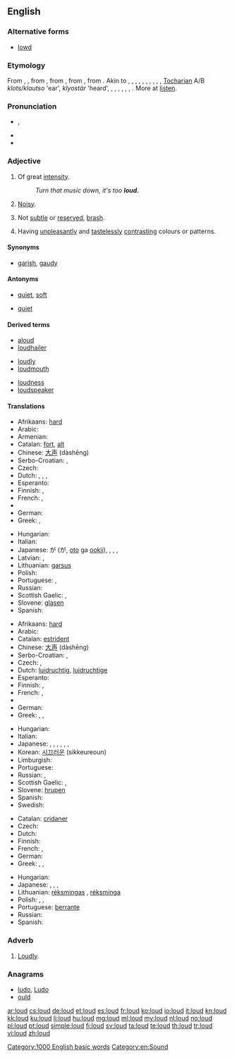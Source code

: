 {{also|Loud}}
==English==
{{rfc-auto}}

===Alternative forms===
* [[lowd]] {{qualifier|obsolete}}

===Etymology===
From {{etyl|enm}} {{term|loud|lang=enm}}, {{term|lud|lang=enm}}, from {{etyl|ang}} {{term|hlud|hlūd|loud, noisy, sounding, sonorous|lang=ang}}, from {{proto|gem-pro|hlūþaz|heard|lang=en}}, from {{proto|ine-pro|ḱlewtos|heard, famous|lang=en}}, from {{proto|ine-pro|ḱlew-|to hear|lang=en}}. Akin to {{etyl|sco|-}} {{term|loud|lang=sco}}, {{term|lowd||loud|lang=sco}}, {{etyl|fy|-}} {{term|lûd||loud|lang=fy}}, {{etyl|nl|-}} {{term|luid||loud|lang=nl}}, {{etyl|nds|-}} {{term|lud||loud|lang=nds}}, {{etyl|de|-}} {{term|laut||loud|lang=de}}, {{etyl|ga|-}} {{term|clú||repute|lang=ga}}, {{etyl|cy|-}} {{term|clywed||heard|lang=cy}}, {{term|clod||praise|lang=cy}}, {{etyl|la|-}} {{term|inclutus||famous|lang=la}}, [[Tocharian]] A/B ''klots/klautso'' 'ear', ''klyostär'' 'heard', {{etyl|grc|-}} {{term|κλυτός||famous|tr=klútós|lang=grc}}, {{etyl|sq|-}} {{term|quaj||to name, call|lang=sq}}, {{term|shquar||famous, notorious|lang=sq}}, {{etyl|xcl|-}} {{term|լու|tr=lu||the act of hearing|lang=xcl}}, {{etyl|cu|-}} {{term|слава||glory|tr=slava|lang=cu}}, {{term|слово||word|tr=slovo|lang=cu}}, {{etyl|sa|-}} {{term|श्रव||glory|tr=śráva|lang=sa}}. More at [[listen]].

===Pronunciation===
* {{IPA|/laʊd/}}, {{X-SAMPA|/laUd/}}
* {{audio|en-us-loud.ogg|Audio (US)}}
* {{rhymes|aʊd}}

===Adjective===
{{en-adj|er}}

# {{context|of a sound}} Of great [[intensity]].
#: ''Turn that music down, it's too '''loud.'''''
# {{context|of a person, thing, event, etc}} [[noisy|Noisy]].
# {{context|of a person, event, etc}} Not [[subtle]] or [[reserved]], [[brash]].
# {{context|of clothing, decorations, etc}} Having [[unpleasant]]ly and [[tasteless]]ly [[contrast]]ing colours or patterns.

====Synonyms====
* {{sense|of clothing, etc}} [[garish]], [[gaudy]]

====Antonyms====
* {{sense|sound}} [[quiet]], [[soft]]
* {{sense|person}} [[quiet]]

====Derived terms====
{{rel-top3|Terms derived from ''loud'' (adjective)}}
* [[aloud]]
* [[loudhailer]]
{{rel-mid3}}
* [[loudly]]
* [[loudmouth]]
{{rel-mid3}}
* [[loudness]]
* [[loudspeaker]]
{{rel-bottom}}

====Translations====
{{trans-top|of a sound}}
* Afrikaans: [[hard]]
* Arabic: {{Arab|[[عالي]]}} {{IPAchar|(ʕāli)}}
* Armenian: {{t+|hy|բարձր|tr=barjr}}
* Catalan: [[fort]], [[alt]]
* Chinese: [[大声]] (dàshēng)
* Serbo-Croatian: {{t|sh|glasan|alt=glȁsan}}, {{t|sh|bučan|alt=bȕčan}}
* Czech: {{t+|cs|hlasitý}}
* Dutch: {{t+|nl|luid}}, {{t+|nl|luide}}, {{t+|nl|hard}}, {{t+|nl|harde}}
* Esperanto: {{t-|eo|laŭta|xs=Esperanto}}
* Finnish: {{t+|fi|äänekäs}}, {{t-|fi|kovalla}}
* French: {{t+|fr|fort|m}}, {{t+|fr|forte|f}}
* {{trreq|Georgian}}
* German: {{t+|de|laut}}
* Greek: {{t+|el|ηχηρός|m|tr=ikhiros}}, {{t+|el|δυνατός|m|tr=dinatos}}
{{trans-mid}}
* Hungarian: {{t+|hu|hangos}}
* Italian: {{t+|it|forte|m|f}}
* Japanese: {{l|ja|音}}が{{l|ja|大きい}} ({{l|ja|おと}}が{{l|ja|おおきい}}, [[oto#Japanese|oto]] ga [[ookii#Japanese|ookii]]), {{qualifier|of a voice}} {{t+|ja|大声|tr=[[おおごえ]], [[ōgoe]]}}, {{t-|ja|騒々しい|tr=[[そうぞうしい]], [[sōzōshii]]|sc=Jpan}}, {{t-|ja|喧しい|tr=[[やかましい]], [[yakamashii]]|sc=Jpan}}, {{t-|ja|煩い|tr=[[うるさい]], [[urusai]]|sc=Jpan}}
* Latvian: {{t-|lv|skaļš}}, {{t-|lv|skanīgs}}
* Lithuanian: [[garsus]]
* Polish: {{t+|pl|głośny}}
* Portuguese: {{t+|pt|alto|m}}, {{t+|pt|alta|f}}
* Russian: {{t+|ru|громкий|tr=grómkij}}
* Scottish Gaelic: {{t-|gd|faramach|xs=Scottish Gaelic}}, {{t-|gd|fuaimneach|xs=Scottish Gaelic}}
* Slovene: [[glasen]]
* Spanish: {{t+|es|fuerte|m|f}}
{{trans-bottom}}

{{trans-top|noisy}}
* Afrikaans: [[hard]]
* Arabic: {{Arab|[[عالي]]}} {{IPAchar|(ʕāli)}}
* Catalan: [[estrident]]
* Chinese: [[大声]] (dàshēng)
* Serbo-Croatian: {{t|sh|glasan|alt=glȁsan}}, {{t|sh|bučan|alt=bȕčan}}
* Czech: {{t+|cs|hlasitý}}, {{t-|cs|hlučný}}
* Dutch: [[luidruchtig]], [[luidruchtige]]
* Esperanto: {{t-|eo|brua|xs=Esperanto}}
* Finnish: {{t+|fi|äänekäs}}, {{t+|fi|kovaääninen}}
* French: {{t+|fr|bruyant|m}}, {{t+|fr|bruyante|f}}
* {{trreq|Georgian}}
* German: {{t+|de|laut}}
* Greek: {{t+|el|θορυβώδης|m|tr=θorivodis}}, {{t+|el|βροντερός|m|tr=vronteros}}, {{t+|el|βροντώδης|m|tr=vrontodis}}
{{trans-mid}}
* Hungarian: {{t+|hu|hangos}}
* Italian: {{t+|it|rumoroso|m}}
* Japanese: {{t-|ja|煩い|tr=[[うるさい]], [[urusai]]|sc=Jpan}}, {{t+|ja|姦しい|tr=[[かしましい]], [[kashimashii]]|sc=Jpan}}, {{t-|ja|囂しい|tr=[[かまびすしい]], [[kamabisushii]]|sc=Jpan}}, {{t-|ja|騒がしい|tr=[[さわがしい]], [[sawagashii]]|sc=Jpan}}, {{t-|ja|騒々しい|tr=[[そうぞうしい]], [[sōzōshii]]|sc=Jpan}}, {{t-|ja|騒然|tr=[[そうぜん]], [[sōzen]]|sc=Jpan}}, {{t-|ja|喧しい|tr=[[やかましい]], [[yakamashii]]|sc=Jpan}}
* Korean: [[시끄러운]] (sikkeureoun)
* Limburgish: {{t+|li|helle|xs=Limburgish}}
* Portuguese: {{t+|pt|barulhento}}
* Russian: {{t+|ru|громкий|tr=grómkij}}, {{t+|ru|шумный|tr=šúmnyj}}
* Scottish Gaelic: {{t-|gd|faramach|xs=Scottish Gaelic}}, {{t-|gd|fuaimneach|xs=Scottish Gaelic}}
* Slovene: [[hrupen]]
* Spanish: {{t-|es|ruidoso}}
* Swedish: {{t+|sv|ljudlig}}
{{trans-bottom}}

{{trans-top|of a colour, clothing, etc.}}
* Catalan: [[cridaner]]
* Czech: {{t-|cs|křiklavý}}
* Dutch: {{t+|nl|vloekend}}
* Finnish: {{t-|fi|räikeä}}
* French: {{t+|fr|voyant|m}}, {{t+|fr|voyante|f}}
* German: {{t+|de|grell}}
* Greek: {{t+|el|φανταχτερός|m|tr=fantakhteros}}, {{t+|el|χτυπητός|m|tr=khtipitos}}, {{t+|el|κραυγαλέος|m|tr=kravgaleos}}
{{trans-mid}}
* Hungarian: {{t-|hu|harsány}}
* Japanese: {{t-|ja|派手|alt=派手な|tr=はでな, hade na|sc=Jpan}}, {{t+|ja|けばけばしい|tr=[[kebakebashii]]|sc=Jpan}}, {{t-|ja|どぎつい|tr=[[dogitsui]]|sc=Jpan}}, {{t-|ja|毒々しい|tr=[[どくどくしい]], [[dokudokushii]]|sc=Jpan}}
* Lithuanian: [[rėksmingas]] {{m}}, [[rėksminga]] {{f}}
* Polish: {{t-|pl|krzykliwy|m}}, {{t-|pl|krzykliwa|f}}, {{t-|pl|krzykliwe}}
* Portuguese: [[berrante]]
* Russian: {{t+|ru|кричащий|tr=kričáš'ij}}
* Spanish: {{t-|es|chillón|m}}
{{trans-bottom}}

===Adverb===
{{en-adv}}

# [[loudly|Loudly]].

===Anagrams===
* [[ludo#English|ludo]], [[Ludo#English|Ludo]]
* [[ould#English|ould]]

[[Category:1000 English basic words]]
[[Category:en:Sound]]

[[ar:loud]]
[[cs:loud]]
[[de:loud]]
[[et:loud]]
[[es:loud]]
[[fr:loud]]
[[ko:loud]]
[[io:loud]]
[[it:loud]]
[[kn:loud]]
[[kk:loud]]
[[ku:loud]]
[[li:loud]]
[[hu:loud]]
[[mg:loud]]
[[ml:loud]]
[[my:loud]]
[[nl:loud]]
[[no:loud]]
[[pl:loud]]
[[pt:loud]]
[[simple:loud]]
[[fi:loud]]
[[sv:loud]]
[[ta:loud]]
[[te:loud]]
[[th:loud]]
[[tr:loud]]
[[vi:loud]]
[[zh:loud]]